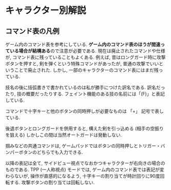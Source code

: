 # キャラクター別解説

## コマンド表の凡例

ゲーム内のコマンド表を参考にしている. **ゲーム内のコマンド表のほうが間違っている場合が結構ある**ので注意が必要である. 現在は廃止されたコマンドや仕様が, コマンド表に残っていることもよくある. 例えば, 昔はロングガード時に攻撃ボタンを押すと, 剣を弾くという特殊コマンドがあったが, 普通の攻撃でいいということで廃止された. しかし, 一部のキャラクターのコマンド表にはまだ残っている.

技名の後に括弧書きで書かれているのは私が勝手につけた訳名である. 訳名だったり, 技の概要だったりする. フェイント機能のある技の名前には「(F)」と表記している.

コマンドで十字キーと他のボタンの同時押しが必要なものは 「+」 記号で表している.

後退ボタンとロングガードを併用すると, 構えた剣を引っ込める (相手の空振りを狙える) しかしこの間は当然オートガードは発動しない.

掴みなどの共通コマンドは, ゲームパッドではボタンの同時押しとトリガー・バンパーボタンのどちらでも入力できる.

以降の表記は全て, サイドビュー視点でなおかつキャラクターが右向きの場合のものである. TPP (一人称視点) モードでは, ゲーム内のコマンド表では表記が変わらないが, 操作が直感的になるよう, 十字キーの割り当てが時計回りに90度回転する. 攻撃ボタンの割り当ては回転しない.

